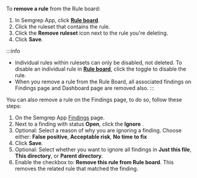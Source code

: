 To **remove a rule** from the Rule board:

1. In Semgrep App, click **[Rule board](https://semgrep.dev/orgs/-/board)**.
2. Click the ruleset that contains the rule.
3. Click the <i className="fa-solid fa-trash-can inline_svg"></i> **Remove ruleset** icon next to the rule you're deleting.
4. Click **Save**.

:::info
- Individual rules within rulesets can only be disabled, not deleted. To disable an individual rule in **[Rule board](https://semgrep.dev/orgs/-/board)**, click the <i class="fa-light fa-toggle-large-on"></i> toggle to disable the rule.
- When you remove a rule from the Rule Board, all associated findings on Findings page and Dashboard page are removed also.
:::

You can also remove a rule on the Findings page, to do so, follow these steps:

1. On the Semgrep App [Findings](https://semgrep.dev/orgs/-/findings?tab=open) page.
1. Next to a finding with status **Open**, click the **Ignore** <i class="fa-regular fa-chevron-down"></i>.
1. Optional: Select a reason of why you are ignoring a finding. Choose either: **False positive**, **Acceptable risk**, **No time to fix**
1. Click **Save**.
1. Optional: Select whether you want to ignore all findings in **Just this file**, **This directory**, or **Parent directory**.
1. Enable the checkbox to: **Remove this rule from Rule board**. This removes the related rule that matched the finding.